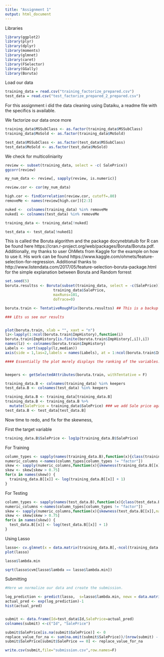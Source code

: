 ---
title: "Assignment 1"
output: html_document
---

Libraries
```{r}
library(ggplot2)
library(plyr)
library(dplyr)
library(moments)
library(glmnet)
library(caret)
library(FSelector)
library(GGally)
library(Boruta)

```


Load our data
```{r}
training_data = read.csv("training_factorize_prepared.csv")
test_data = read.csv("test_factorize_prepared_2_prepared.csv")
```

####### For this assignment i did the data cleaning using Dataiku, a readme file with the specifics is available.

We factorize our data once more
```{r}
training_data$MSSubClass <- as.factor(training_data$MSSubClass)
training_data$MoSold <- as.factor(training_data$MoSold)

test_data$MSSubClass <- as.factor(test_data$MSSubClass)
test_data$MoSold <- as.factor(test_data$MoSold)
```

We check for multicoliniarity
```{r}
review <- subset(training_data, select = -c( SalePrice))
ggcorr(review)

my_num_data <- review[, sapply(review, is.numeric)]

review.cor <- cor(my_num_data)

high.cor <- findCorrelation(review.cor, cutoff=.80)
removeMe <- names(review[high.cor])[2:3]

nuked <-  colnames(training_data) %in% removeMe
nuked1 <- colnames(test_data) %in% removeMe

training_data <- training_data[!nuked]

test_data <- test_data[!nuked1]


```



This is called the Boruta algorithm and the package docynebtatuib for R can be found here https://cran.r-project.org/web/packages/Boruta/Boruta.pdf. Additionally, my thanks to user OhMets from Kaggle for the example on how to use it. His work can be found https://www.kaggle.com/ohmets/feature-selection-for-regression. Additional thanks to http://www.listendata.com/2017/05/feature-selection-boruta-package.html for the simple explanation between Boruta and Random forrest
```{r}

set.seed(5) 
boruta.resultss <- Boruta(subset(training_data, select = -c(SalePrice)),
                      training_data$SalePrice,
                      maxRuns=101, 
                      doTrace=0)

boruta.train <- TentativeRoughFix(boruta.resultss) ## This is a backup test if the Boruta algorimth does few reruns. I'd recommend leaving it in spite of having 101 runs. Essentially if few runs are undertaken, the algorithm is incapable of correctly classifying whether the variable is worth keeping or discarding and leaves it as tentative. This function runs a simplified version of the Boruta algorithm on this variables (if any) to see their worth.

### LEts us see our results


plot(boruta.train, xlab = "", xaxt = "n")
lz<-lapply(1:ncol(boruta.train$ImpHistory),function(i)
boruta.train$ImpHistory[is.finite(boruta.train$ImpHistory[,i]),i])
names(lz) <- colnames(boruta.train$ImpHistory)
Labels <- sort(sapply(lz,median))
axis(side = 1,las=2,labels = names(Labels), at = 1:ncol(boruta.train$ImpHistory), cex.axis = 0.7)

#### Essentially the plot merely displays the ranking of the variables. with the red being the unimportant variables in our dataset, the green being the relevant ones with 'General living Area' as most important(who would have thought). The shadow variables in blue are the added copies of the variables to remove correlation of the target variables. 


keepers <- getSelectedAttributes(boruta.train, withTentative = F)

training_data.B <- colnames(training_data) %in% keepers
test_data.B <- colnames(test_data) %in% keepers

training_data.B <- training_data[training_data.B]
training_data.B <- training_data.B %>%
  mutate(SalePrice = training_data$SalePrice) ### we add Sale price again
test_data.B <- test_data[test_data.B]

```

Now time to redo, and fix for the skewness,

First the target variable
```{r}
training_data.B$SalePrice <- log1p(training_data.B$SalePrice)
```


For Training
```{r}

column_types <- sapply(names(training_data.B),function(x){class(training_data.B[[x]])}) 
numeric_columns <-names(column_types[column_types != "factor"]) 
skew <- sapply(numeric_columns,function(x){skewness(training_data.B[[x]],na.rm = T)}) 
skew <- skew[skew > 0.75]
for(x in names(skew)) {
  training_data.B[[x]] <- log(training_data.B[[x]] + 1)
}

```


For Testing
```{r}

column_types <- sapply(names(test_data.B),function(x){class(test_data.B[[x]])})
numeric_columns <-names(column_types[column_types != "factor"])
skew <- sapply(numeric_columns,function(x){skewness(test_data.B[[x]],na.rm = T)})
skew <- skew[skew > 0.75]
for(x in names(skew)) {
  test_data.B[[x]] <- log(test_data.B[[x]] + 1)
}

```




Using Lasso
```{r}


lasso<- cv.glmnet(x = data.matrix(training_data.B[,-ncol(training_data.B)]), y=training_data.B$SalePrice, alpha = 1, nfolds = 5)
plot(lasso)

lasso$lambda.min

sqrt(lasso$cvm[lasso$lambda == lasso$lambda.min])

```


Submitting
```{r}
#Here we normalize our data and create the submission.

log_prediction <- predict(lasso,  s=lasso$lambda.min, newx = data.matrix(test_data.B))
actual_pred <- exp(log_prediction)-1
hist(actual_pred)


submit <- data.frame(Id=test_data$Id,SalePrice=actual_pred)
colnames(submit) <-c("Id", "SalePrice")

submit$SalePrice[is.na(submit$SalePrice)] <- 0
replace_value_for_na <- sum(na.omit(submit$SalePrice))/(nrow(submit) - sum(submit$SalePrice == 0))
submit$SalePrice[submit$SalePrice == 0] <- replace_value_for_na

write.csv(submit,file="submission.csv",row.names=F)





```

